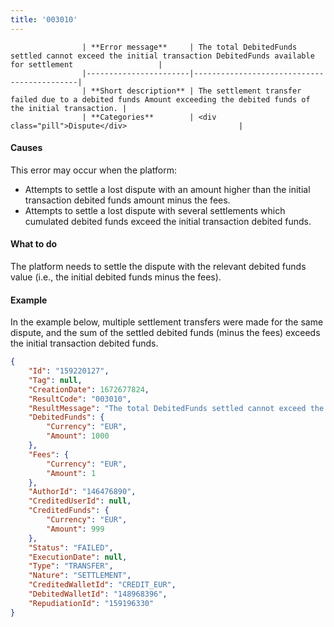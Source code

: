 ---
title: '003010'  
---


                    | **Error message**     | The total DebitedFunds settled cannot exceed the initial transaction DebitedFunds available for settlement                   |
                    |-----------------------|--------------------------------------------|
                    | **Short description** | The settlement transfer failed due to a debited funds Amount exceeding the debited funds of the initial transaction. |
                    | **Categories**        | <div class="pill">Dispute</div>                         |
                  

#### Causes  

This error may occur when the platform:  
- Attempts to settle a lost dispute with an amount higher than the initial transaction debited funds amount minus the fees.  
- Attempts to settle a lost dispute with several settlements which cumulated debited funds exceed the initial transaction debited funds.  

#### What to do  

The platform needs to settle the dispute with the relevant debited funds value (i.e., the initial debited funds minus the fees).  

#### Example  

In the example below, multiple settlement transfers were made for the same dispute, and the sum of the settled debited funds (minus the fees) exceeds the initial transaction debited funds.  
```json API Response
{
    "Id": "159220127",
    "Tag": null,
    "CreationDate": 1672677824,
    "ResultCode": "003010",
    "ResultMessage": "The total DebitedFunds settled cannot exceed the initial transaction DebitedFunds available for settlement",
    "DebitedFunds": {
        "Currency": "EUR",
        "Amount": 1000
    },
    "Fees": {
        "Currency": "EUR",
        "Amount": 1
    },
    "AuthorId": "146476890",
    "CreditedUserId": null,
    "CreditedFunds": {
        "Currency": "EUR",
        "Amount": 999
    },
    "Status": "FAILED",
    "ExecutionDate": null,
    "Type": "TRANSFER",
    "Nature": "SETTLEMENT",
    "CreditedWalletId": "CREDIT_EUR",
    "DebitedWalletId": "148968396",
    "RepudiationId": "159196330"
}
```